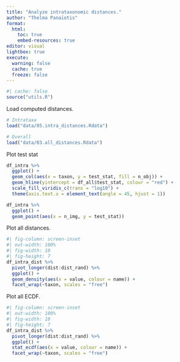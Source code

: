 ```yaml
---
title: "Analyze intrataxonomic distances."
author: "Thelma Panaïotis"
format: 
  html:
    toc: true
    embed-resources: true
editor: visual
lightbox: true
execute:
  warning: false
  cache: true
  freeze: false
---
```


```r
#| cache: false
source("utils.R")
```

Load computed distances.

```r
# Intrataxa
load("data/05.intra_distances.Rdata")

# Overall
load("data/03.all_distances.Rdata")
```

Plot test stat

```r
df_intra %>% 
  ggplot() +
  geom_col(aes(x = taxon, y = test_stat, fill = n_obj)) +
  geom_hline(yintercept = df_all$test_stat, colour = "red") +
  scale_fill_viridis_c(trans = "log10") +
  theme(axis.text.x = element_text(angle = 45, hjust = 1))
```

```r
df_intra %>% 
  ggplot() + 
  geom_point(aes(x = n_img, y = test_stat))
```

Plot all distances.

```r
#| fig-column: screen-inset
#| out-width: 100%
#| fig-width: 10
#| fig-height: 7
df_intra_dist %>% 
  pivot_longer(dist:dist_rand) %>% 
  ggplot() +
  geom_density(aes(x = value, colour = name)) +
  facet_wrap(~taxon, scales = "free")
```

Plot all ECDF.

```r
#| fig-column: screen-inset
#| out-width: 100%
#| fig-width: 10
#| fig-height: 7
df_intra_dist %>% 
  pivot_longer(dist:dist_rand) %>% 
  ggplot() +
  stat_ecdf(aes(x = value, colour = name)) +
  facet_wrap(~taxon, scales = "free")
```
